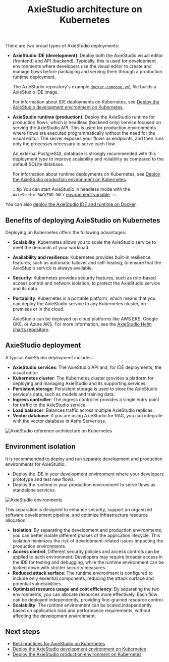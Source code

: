 ﻿---
title: AxieStudio architecture on Kubernetes
slug: /deployment-architecture
---


There are two broad types of AxieStudio deployments:

* **AxieStudio IDE (development)**: Deploy both the AxieStudio visual editor (frontend) and API (backend). Typically, this is used for development environments where developers use the visual editor to create and manage flows before packaging and serving them through a production runtime deployment.

    The AxieStudio repository's example [`docker-compose.yml`](https://github.com/AxieStudio-ai/AxieStudio/blob/main/docker_example/docker-compose.yml) file builds a AxieStudio IDE image.

    For information about IDE deployments on Kubernetes, see [Deploy the AxieStudio development environment on Kubernetes](/deployment-kubernetes-dev).


* **AxieStudio runtime (production)**: Deploy the AxieStudio runtime for production flows, which is headless (backend only) service focused on serving the AxieStudio API. This is used for production environments where flows are executed programmatically without the need for the visual editor. The server exposes your flows as endpoints, and then runs only the processes necessary to serve each flow.

    An external PostgreSQL database is strongly recommended with this deployment type to improve scalability and reliability as compared to the default SQLite database.

    For information about runtime deployments on Kubernetes, see [Deploy the AxieStudio production environment on Kubernetes](/deployment-kubernetes-prod).

    :::tip
    You can start AxieStudio in headless mode with the `AxieStudio_BACKEND_ONLY` [environment variable](/environment-variables).
    :::

You can also [deploy the AxieStudio IDE and runtime on Docker](/deployment-docker).

## Benefits of deploying AxieStudio on Kubernetes

Deploying on Kubernetes offers the following advantages:

* **Scalability**: Kubernetes allows you to scale the AxieStudio service to meet the demands of your workload.
* **Availability and resilience**: Kubernetes provides built-in resilience features, such as automatic failover and self-healing, to ensure that the AxieStudio service is always available.
* **Security**: Kubernetes provides security features, such as role-based access control and network isolation, to protect the AxieStudio service and its data.
* **Portability**: Kubernetes is a portable platform, which means that you can deploy the AxieStudio service to any Kubernetes cluster, on-premises or in the cloud.

    AxieStudio can be deployed on cloud platforms like AWS EKS, Google GKE, or Azure AKS. For more information, see the [AxieStudio Helm charts repository](https://github.com/axiestudio/axiestudio-helm-charts).

## AxieStudio deployment

A typical AxieStudio deployment includes:

* **AxieStudio services**: The AxieStudio API and, for IDE deployments, the visual editor.
* **Kubernetes cluster**: The Kubernetes cluster provides a platform for deploying and managing AxieStudio and its supporting services.
* **Persistent storage**: Persistent storage is used to store the AxieStudio service's data, such as models and training data.
* **Ingress controller**: The ingress controller provides a single entry point for traffic to the AxieStudio service.
* **Load balancer**: Balances traffic across multiple AxieStudio replicas.
* **Vector database**: If you are using AxieStudio for RAG, you can integrate with the vector database in Astra Serverless.

![AxieStudio reference architecture on Kubernetes](/img/axiestudio-reference-architecture.png)

## Environment isolation

It is recommended to deploy and run separate development and production environments for AxieStudio:

* Deploy the IDE in your development environment where your developers prototype and test new flows.
* Deploy the runtime in your production environment to serve flows as standalone services.

![AxieStudio environments](/img/axiestudio-env.png)

This separation is designed to enhance security, support an organized software development pipeline, and optimize infrastructure resource allocation:

* **Isolation**: By separating the development and production environments, you can better isolate different phases of the application lifecycle. This isolation minimizes the risk of development-related issues impacting the production environments.
* **Access control**: Different security policies and access controls can be applied to each environment. Developers may require broader access in the IDE for testing and debugging, while the runtime environment can be locked down with stricter security measures.
* **Reduced attack surface**: The runtime environment is configured to include only essential components, reducing the attack surface and potential vulnerabilities.
* **Optimized resource usage and cost efficiency**: By separating the two environments, you can allocate resources more effectively. Each flow can be deployed independently, providing fine-grained resource control.
* **Scalability**: The runtime environment can be scaled independently based on application load and performance requirements, without affecting the development environment.

## Next steps

* [Best practices for AxieStudio on Kubernetes](/deployment-prod-best-practices)
* [Deploy the AxieStudio development environment on Kubernetes](/deployment-kubernetes-dev)
* [Deploy the AxieStudio production environment on Kubernetes](/deployment-kubernetes-prod)